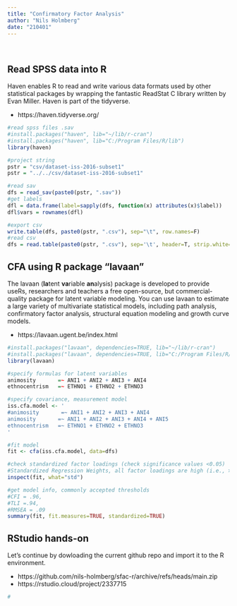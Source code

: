 ```yaml
---
title: "Confirmatory Factor Analysis"
author: "Nils Holmberg"
date: "210401"
---
```

<br/>

## Read SPSS data into R
Haven enables R to read and write various data formats used by other statistical packages by wrapping the fantastic ReadStat C library written by Evan Miller. Haven is part of the tidyverse.

- https://haven.tidyverse.org/

```r
#read spss files .sav
#install.packages("haven", lib="~/lib/r-cran")
#install.packages("haven", lib="C:/Program Files/R/lib")
library(haven)

#project string
pstr = "csv/dataset-iss-2016-subset1"
pstr = "../../csv/dataset-iss-2016-subset1"

#read sav
dfs = read_sav(paste0(pstr, ".sav"))
#get labels
dfl = data.frame(label=sapply(dfs, function(x) attributes(x)$label))
dfl$vars = rownames(dfl)

#export csv
write.table(dfs, paste0(pstr, ".csv"), sep="\t", row.names=F)
#read csv
dfs = read.table(paste0(pstr, ".csv"), sep='\t', header=T, strip.white=TRUE, stringsAsFactors=FALSE)
```

## CFA using R package "lavaan"
The lavaan (**la**tent **va**riable **an**alysis) package is developed to provide useRs, researchers and teachers a free open-source, but commercial-quality package for latent variable modeling. You can use lavaan to estimate a large variety of multivariate statistical models, including path analysis, confirmatory factor analysis, structural equation modeling and growth curve models.

- https://lavaan.ugent.be/index.html

```r
#install.packages("lavaan", dependencies=TRUE, lib="~/lib/r-cran")
#install.packages("lavaan", dependencies=TRUE, lib="C:/Program Files/R/lib")
library(lavaan)

#specify formulas for latent variables
animosity       =~ ANI1 + ANI2 + ANI3 + ANI4
ethnocentrism   =~ ETHNO1 + ETHNO2 + ETHNO3

#specify covariance, measurement model
iss.cfa.model <- '
#animosity       =~ ANI1 + ANI2 + ANI3 + ANI4
animosity       =~ ANI1 + ANI2 + ANI3 + ANI4 + ANI5
ethnocentrism   =~ ETHNO1 + ETHNO2 + ETHNO3
'

#fit model
fit <- cfa(iss.cfa.model, data=dfs)

#check standardized factor loadings (check significance values <0.05)
#Standardized Regression Weights, all factor loadings are high (i.e., >.70)
inspect(fit, what="std")

#get model info, commonly accepted thresholds
#CFI = .96, 
#TLI =.94, 
#RMSEA = .09
summary(fit, fit.measures=TRUE, standardized=TRUE)
```

## RStudio hands-on
Let's continue by dowloading the current github repo and import it to the R environment.

- https://github.com/nils-holmberg/sfac-r/archive/refs/heads/main.zip
- https://rstudio.cloud/project/2337715

```r
#
```



